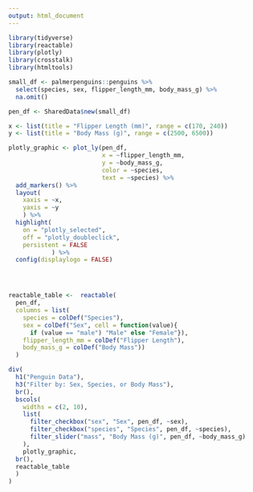 ```yaml
---
output: html_document
---
```


```r
library(tidyverse)
library(reactable)
library(plotly)
library(crosstalk)
library(htmltools)
```

```r
small_df <- palmerpenguins::penguins %>% 
  select(species, sex, flipper_length_mm, body_mass_g) %>% 
  na.omit()

pen_df <- SharedData$new(small_df)

x <- list(title = "Flipper Length (mm)", range = c(170, 240))
y <- list(title = "Body Mass (g)", range = c(2500, 6500))

plotly_graphic <- plot_ly(pen_df, 
                          x = ~flipper_length_mm, 
                          y = ~body_mass_g, 
                          color = ~species,
                          text = ~species) %>% 
  add_markers() %>% 
  layout(
    xaxis = ~x, 
    yaxis = ~y
    ) %>%
  highlight(
    on = "plotly_selected", 
    off = "plotly_doubleclick", 
    persistent = FALSE
            ) %>% 
  config(displaylogo = FALSE)




reactable_table <-  reactable(
  pen_df,
  columns = list(
    species = colDef("Species"),
    sex = colDef("Sex", cell = function(value){
      if (value == "male") "Male" else "Female"}),
    flipper_length_mm = colDef("Flipper Length"),
    body_mass_g = colDef("Body Mass"))
  )
```

```r

div(
  h1("Penguin Data"),
  h3("Filter by: Sex, Species, or Body Mass"),
  br(),
  bscols(
    widths = c(2, 10),
    list(
      filter_checkbox("sex", "Sex", pen_df, ~sex),
      filter_checkbox("species", "Species", pen_df, ~species),
      filter_slider("mass", "Body Mass (g)", pen_df, ~body_mass_g)
    ),
    plotly_graphic,
  br(),
  reactable_table
  )
)
```

